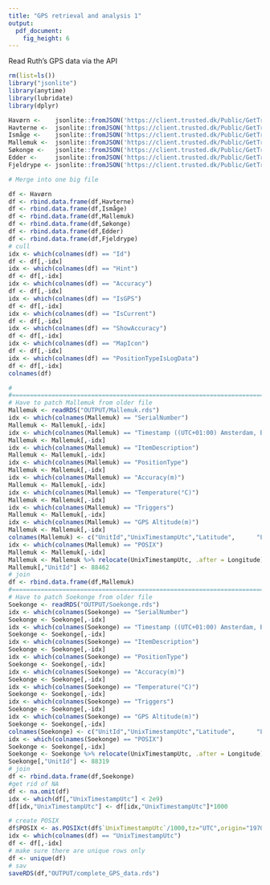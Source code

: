 ```yaml
---
title: "GPS retrieval and analysis 1"
output: 
  pdf_document: 
    fig_height: 6
---
```


Read Ruth's GPS data via the API

```r
rm(list=ls()) 
library("jsonlite")
library(anytime)
library(lubridate)
library(dplyr)

Havørn <-    jsonlite::fromJSON('https://client.trusted.dk/Public/GetTrail?key=hmM3Tkj7Hqzd9bx1&id=88463&skip=0&count=10000')
Havterne <-  jsonlite::fromJSON('https://client.trusted.dk/Public/GetTrail?key=hHMt6mnY6lP559N5&id=88465&skip=0&count=10000')
Ismåge <-    jsonlite::fromJSON('https://client.trusted.dk/Public/GetTrail?key=AHvGej6oO38Tf2Uf&id=88464&skip=0&count=10000')
Mallemuk <-  jsonlite::fromJSON('https://client.trusted.dk/Public/GetTrail?key=oGpy6z41mAOjI35p&id=88462&skip=0&count=10000')
Søkonge <-   jsonlite::fromJSON('https://client.trusted.dk/Public/GetTrail?key=Qv6y9qee7SyOMTYZ&id=88319&skip=0&count=10000')
Edder <-     jsonlite::fromJSON('https://client.trusted.dk/Public/GetTrail?key=3U2RFGwXk74cDtTe&id=88617&skip=0&count=10000')
Fjeldrype <- jsonlite::fromJSON('https://client.trusted.dk/Public/GetTrail?key=yXbqk453gBAMV0sJ&id=81619&skip=0&count=6500')

# Merge into one big file

df <- Havørn
df <- rbind.data.frame(df,Havterne)
df <- rbind.data.frame(df,Ismåge)
df <- rbind.data.frame(df,Mallemuk)
df <- rbind.data.frame(df,Søkonge)
df <- rbind.data.frame(df,Edder)
df <- rbind.data.frame(df,Fjeldrype)
# cull
idx <- which(colnames(df) == "Id")
df <- df[,-idx]
idx <- which(colnames(df) == "Hint")
df <- df[,-idx]
idx <- which(colnames(df) == "Accuracy")
df <- df[,-idx]
idx <- which(colnames(df) == "IsGPS")
df <- df[,-idx]
idx <- which(colnames(df) == "IsCurrent")
df <- df[,-idx]
idx <- which(colnames(df) == "ShowAccuracy")
df <- df[,-idx]
idx <- which(colnames(df) == "MapIcon")
df <- df[,-idx]
idx <- which(colnames(df) == "PositionTypeIsLogData")
df <- df[,-idx]
colnames(df)

#
#========================================================================
# Have to patch Mallemuk from older file
Mallemuk <- readRDS("OUTPUT/Mallemuk.rds")
idx <- which(colnames(Mallemuk) == "SerialNumber")
Mallemuk <- Mallemuk[,-idx]
idx <- which(colnames(Mallemuk) == "Timestamp ((UTC+01:00) Amsterdam, Berlin, Bern, Rome, Stockholm, Vienna)")
Mallemuk <- Mallemuk[,-idx]
idx <- which(colnames(Mallemuk) == "ItemDescription")
Mallemuk <- Mallemuk[,-idx]
idx <- which(colnames(Mallemuk) == "PositionType")
Mallemuk <- Mallemuk[,-idx]
idx <- which(colnames(Mallemuk) == "Accuracy(m)")
Mallemuk <- Mallemuk[,-idx]
idx <- which(colnames(Mallemuk) == "Temperature(°C)")
Mallemuk <- Mallemuk[,-idx]
idx <- which(colnames(Mallemuk) == "Triggers")
Mallemuk <- Mallemuk[,-idx]
idx <- which(colnames(Mallemuk) == "GPS Altitude(m)")
Mallemuk <- Mallemuk[,-idx]
colnames(Mallemuk) <- c("UnitId","UnixTimestampUtc","Latitude",      "Longitude",     "POSIX")
idx <- which(colnames(Mallemuk) == "POSIX")
Mallemuk <- Mallemuk[,-idx]
Mallemuk <- Mallemuk %>% relocate(UnixTimestampUtc, .after = Longitude)
Mallemuk[,"UnitId"] <- 88462
# join
df <- rbind.data.frame(df,Mallemuk)
#========================================================================
# Have to patch Soekonge from older file
Soekonge <- readRDS("OUTPUT/Soekonge.rds")
idx <- which(colnames(Soekonge) == "SerialNumber")
Soekonge <- Soekonge[,-idx]
idx <- which(colnames(Soekonge) == "Timestamp ((UTC+01:00) Amsterdam, Berlin, Bern, Rome, Stockholm, Vienna)")
Soekonge <- Soekonge[,-idx]
idx <- which(colnames(Soekonge) == "ItemDescription")
Soekonge <- Soekonge[,-idx]
idx <- which(colnames(Soekonge) == "PositionType")
Soekonge <- Soekonge[,-idx]
idx <- which(colnames(Soekonge) == "Accuracy(m)")
Soekonge <- Soekonge[,-idx]
idx <- which(colnames(Soekonge) == "Temperature(°C)")
Soekonge <- Soekonge[,-idx]
idx <- which(colnames(Soekonge) == "Triggers")
Soekonge <- Soekonge[,-idx]
idx <- which(colnames(Soekonge) == "GPS Altitude(m)")
Soekonge <- Soekonge[,-idx]
colnames(Soekonge) <- c("UnitId","UnixTimestampUtc","Latitude",      "Longitude",     "POSIX")
idx <- which(colnames(Soekonge) == "POSIX")
Soekonge <- Soekonge[,-idx]
Soekonge <- Soekonge %>% relocate(UnixTimestampUtc, .after = Longitude)
Soekonge[,"UnitId"] <- 88319
# join
df <- rbind.data.frame(df,Soekonge)
#get rid of NA
df <- na.omit(df)
idx <- which(df[,"UnixTimestampUtc"] < 2e9)
df[idx,"UnixTimestampUtc"] <- df[idx,"UnixTimestampUtc"]*1000

# create POSIX
df$POSIX <- as.POSIXct(df$`UnixTimestampUtc`/1000,tz="UTC",origin="1970-01-01 00:00:00")
idx <- which(colnames(df) == "UnixTimestampUtc")
df <- df[,-idx]
# make sure there are unique rows only
df <- unique(df)
# sav
saveRDS(df,"OUTPUT/complete_GPS_data.rds")
```

